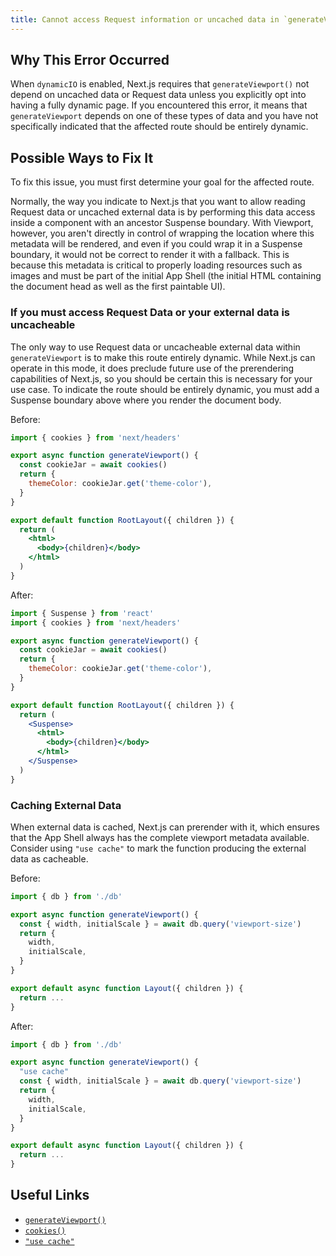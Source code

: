 ```yaml
---
title: Cannot access Request information or uncached data in `generateViewport()`
---
```


## Why This Error Occurred

When `dynamicIO` is enabled, Next.js requires that `generateViewport()` not depend on uncached data or Request data unless you explicitly opt into having a fully dynamic page. If you encountered this error, it means that `generateViewport` depends on one of these types of data and you have not specifically indicated that the affected route should be entirely dynamic.

## Possible Ways to Fix It

To fix this issue, you must first determine your goal for the affected route.

Normally, the way you indicate to Next.js that you want to allow reading Request data or uncached external data is by performing this data access inside a component with an ancestor Suspense boundary. With Viewport, however, you aren't directly in control of wrapping the location where this metadata will be rendered, and even if you could wrap it in a Suspense boundary, it would not be correct to render it with a fallback. This is because this metadata is critical to properly loading resources such as images and must be part of the initial App Shell (the initial HTML containing the document head as well as the first paintable UI).

### If you must access Request Data or your external data is uncacheable

The only way to use Request data or uncacheable external data within `generateViewport` is to make this route entirely dynamic. While Next.js can operate in this mode, it does preclude future use of the prerendering capabilities of Next.js, so you should be certain this is necessary for your use case. To indicate the route should be entirely dynamic, you must add a Suspense boundary above where you render the document body.

Before:

```jsx filename="app/layout.tsx"
import { cookies } from 'next/headers'

export async function generateViewport() {
  const cookieJar = await cookies()
  return {
    themeColor: cookieJar.get('theme-color'),
  }
}

export default function RootLayout({ children }) {
  return (
    <html>
      <body>{children}</body>
    </html>
  )
}
```

After:

```jsx filename="app/layout.tsx"
import { Suspense } from 'react'
import { cookies } from 'next/headers'

export async function generateViewport() {
  const cookieJar = await cookies()
  return {
    themeColor: cookieJar.get('theme-color'),
  }
}

export default function RootLayout({ children }) {
  return (
    <Suspense>
      <html>
        <body>{children}</body>
      </html>
    </Suspense>
  )
}
```

### Caching External Data

When external data is cached, Next.js can prerender with it, which ensures that the App Shell always has the complete viewport metadata available. Consider using `"use cache"` to mark the function producing the external data as cacheable.

Before:

```jsx filename="app/.../layout.tsx"
import { db } from './db'

export async function generateViewport() {
  const { width, initialScale } = await db.query('viewport-size')
  return {
    width,
    initialScale,
  }
}

export default async function Layout({ children }) {
  return ...
}
```

After:

```jsx filename="app/.../layout.tsx"
import { db } from './db'

export async function generateViewport() {
  "use cache"
  const { width, initialScale } = await db.query('viewport-size')
  return {
    width,
    initialScale,
  }
}

export default async function Layout({ children }) {
  return ...
}
```

## Useful Links

- [`generateViewport()`](docs/app/api-reference/functions/generate-viewport)
- [`cookies()`](docs/app/api-reference/functions/cookies)
- [`"use cache"`](/docs/app/api-reference/directives/use-cache)
